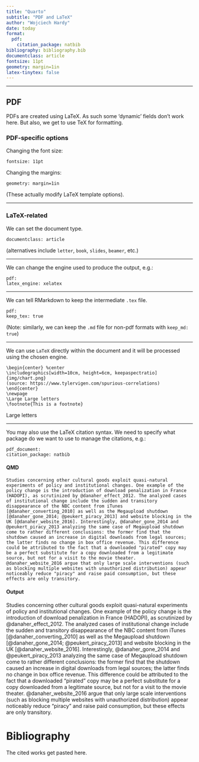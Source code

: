 ```yaml
---
title: "Quarto"
subtitle: "PDF and LaTeX"
author: "Wojciech Hardy"
date: today
format: 
  pdf: 
    citation_package: natbib
bibliography: bibliography.bib
documentclass: article
fontsize: 11pt
geometry: margin=1in
latex-tinytex: false
---
```


---

## PDF

PDFs are created using LaTeX. As such some 'dynamic' fields don't work here. But also, we get to use TeX for formatting. 

### PDF-specific options

Changing the font size:

`fontsize: 11pt`

Changing the margins: 

`geometry: margin=1in`

(These actually modify LaTeX template options).

---

### LaTeX-related

We can set the document type.

`documentclass: article` 

(alternatives include `letter`, `book`, `slides`, `beamer`, etc.)

---

We can change the engine used to produce the output, e.g.:

`  pdf:`  
`    latex_engine: xelatex`

---

We can tell RMarkdown to keep the intermediate `.tex` file.

`  pdf:`  
`    keep_tex: true`

(Note: similarly, we can keep the `.md` file for non-pdf formats with `keep_md: true`)

---

We can use `LaTeX` directly within the document and it will be processed using the chosen engine.

`\begin{center} %center`  
`  \includegraphics[width=10cm, height=6cm, keepaspectratio]{img/chart.png}  `  
`(source: https://www.tylervigen.com/spurious-correlations)`  
`\end{center}`  
`\newpage  `  
`\Large Large letters`  
`\footnote{This is a footnote}`

\begin{center} %center
  \includegraphics[width=10cm, height=6cm, keepaspectratio]{../img/chart.png}  
(source: https://www.tylervigen.com/spurious-correlations)
\end{center}
\newpage  
\Large Large letters
\footnote{This is a footnote}

---

You may also use the LaTeX citation syntax. We need to specify what package do we want to use to manage the citations, e.g.:

`pdf_document:`  
`    citation_package: natbib`

::: {.panel-tabset}

#### QMD

`Studies concerning other cultural goods exploit quasi-natural experiments of policy and institutional changes. One example of the policy change is the introduction of download penalization in France (HADOPI), as scrutinized by @danaher_effect_2012. The analyzed cases of institutional change include the sudden and transitory disappearance of the NBC content from iTunes [@danaher_converting_2010] as well as the Megaupload shutdown [@danaher_gone_2014; @peukert_piracy_2013] and website blocking in the UK [@danaher_website_2016]. Interestingly, @danaher_gone_2014 and @peukert_piracy_2013 analyzing the same case of Megaupload shutdown come to rather different conclusions: the former find that the shutdown caused an increase in digital downloads from legal sources; the latter finds no change in box office revenue. This difference could be attributed to the fact that a downloaded "pirated" copy may be a perfect substitute for a copy downloaded from a legitimate source, but not for a visit to the movie theater. @danaher_website_2016 argue that only large scale interventions (such as blocking multiple websites with unauthorized distribution) appear noticeably reduce "piracy" and raise paid consumption, but these effects are only transitory.`

#### Output

Studies concerning other cultural goods exploit quasi-natural experiments of policy and institutional changes. One example of the policy change is the introduction of download penalization in France (HADOPI), as scrutinized by @danaher_effect_2012. The analyzed cases of institutional change include the sudden and transitory disappearance of the NBC content from iTunes [@danaher_converting_2010] as well as the Megaupload shutdown [@danaher_gone_2014; @peukert_piracy_2013] and website blocking in the UK [@danaher_website_2016]. Interestingly, @danaher_gone_2014 and @peukert_piracy_2013 analyzing the same case of Megaupload shutdown come to rather different conclusions: the former find that the shutdown caused an increase in digital downloads from legal sources; the latter finds no change in box office revenue. This difference could be attributed to the fact that a downloaded "pirated" copy may be a perfect substitute for a copy downloaded from a legitimate source, but not for a visit to the movie theater. @danaher_website_2016 argue that only large scale interventions (such as blocking multiple websites with unauthorized distribution) appear noticeably reduce "piracy" and raise paid consumption, but these effects are only transitory.

:::

# Bibliography

The cited works get pasted here.
